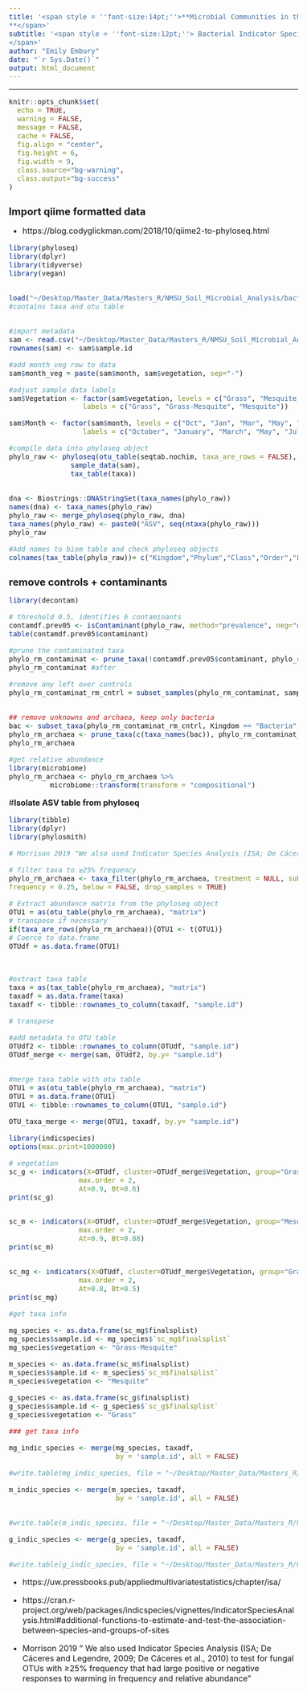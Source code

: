 ```yaml
---
title: '<span style = ''font-size:14pt;''>**Microbial Communities in the changing vegetation of the Chihuahuan Desert 
**</span>'
subtitle: '<span style = ''font-size:12pt;''> Bacterial Indicator Species
</span>'
author: "Emily Embury"
date: "`r Sys.Date()`"
output: html_document
---
```

<style type="text/css">
/* Whole document: */ 
body{
  font-size: 12pt;
}
/* Headers */
h1{
  font-size: 15pt;
}
</style>

---

```r
knitr::opts_chunk$set(
  echo = TRUE,              
  warning = FALSE,       
  message = FALSE,  
  cache = FALSE,        
  fig.align = "center", 
  fig.height = 6,
  fig.width = 9,
  class.source="bg-warning",
  class.output="bg-success"
)

```


# **Import qiime formatted data**
  - https://blog.codyglickman.com/2018/10/qiime2-to-phyloseq.html

```r

library(phyloseq)
library(dplyr)
library(tidyverse)
library(vegan)


load("~/Desktop/Master_Data/Masters_R/NMSU_Soil_Microbial_Analysis/bacteria_dada2_data.RData") 
#contains taxa and otu table


#import metadata
sam <- read.csv("~/Desktop/Master_Data/Masters_R/NMSU_Soil_Microbial_Analysis/Bacteria/dada2_files/nov_2_metadata.csv", header = TRUE) 
rownames(sam) <- sam$sample.id

#add month_veg row to data
sam$month_veg = paste(sam$month, sam$vegetation, sep="-")

#adjust sample data labels
sam$Vegetation <- factor(sam$vegetation, levels = c("Grass", "Mesquite_grass", "Mesquite"), 
                  labels = c("Grass", "Grass-Mesquite", "Mesquite")) 

sam$Month <- factor(sam$month, levels = c("Oct", "Jan", "Mar", "May", "Jul"), 
                  labels = c("October", "January", "March", "May", "July"))

#compile data into phyloseq object
phylo_raw <- phyloseq(otu_table(seqtab.nochim, taxa_are_rows = FALSE), 
               sample_data(sam), 
               tax_table(taxa))


dna <- Biostrings::DNAStringSet(taxa_names(phylo_raw))
names(dna) <- taxa_names(phylo_raw)
phylo_raw <- merge_phyloseq(phylo_raw, dna)
taxa_names(phylo_raw) <- paste0("ASV", seq(ntaxa(phylo_raw)))
phylo_raw

#Add names to biom table and check phyloseq objects
colnames(tax_table(phylo_raw))= c("Kingdom","Phylum","Class","Order","Family","Genus", "Species")
```
# **remove controls + contaminants**

```r
library(decontam)

# threshold 0.5, identifies 6 contaminants
contamdf.prev05 <- isContaminant(phylo_raw, method="prevalence", neg="neg", threshold=0.5)
table(contamdf.prev05$contaminant)

#prune the contaminated taxa
phylo_rm_contaminat <- prune_taxa(!contamdf.prev05$contaminant, phylo_raw)
phylo_rm_contaminat #after

#remove any left over controls 
phylo_rm_contaminat_rm_cntrl = subset_samples(phylo_rm_contaminat, sample.id != "CONTROL1" & sample.id != "CONTROL2" & sample.id != "CONTROL3" & sample.id != 129)


## remove unknowns and archaea, keep only bacteria
bac <- subset_taxa(phylo_rm_contaminat_rm_cntrl, Kingdom == "Bacteria")
phylo_rm_archaea <- prune_taxa(c(taxa_names(bac)), phylo_rm_contaminat_rm_cntrl) 
phylo_rm_archaea 

#get relative abundance
library(microbiome)
phylo_rm_archaea <- phylo_rm_archaea %>% 
          microbiome::transform(transform = "compositional")
```

#**Isolate ASV table from phyloseq**
```r
library(tibble)
library(dplyr)
library(phylosmith)

# Morrison 2019 "We also used Indicator Species Analysis (ISA; De Cáceres and Legendre, 2009; De Cáceres et al., 2010) to test for fungal OTUs with ≥25% frequency that had large positive or negative responses to warming in frequency and relative abundance"

# filter taxa to ≥25% frequency
phylo_rm_archaea <- taxa_filter(phylo_rm_archaea, treatment = NULL, subset = NULL,
frequency = 0.25, below = FALSE, drop_samples = TRUE)

# Extract abundance matrix from the phyloseq object
OTU1 = as(otu_table(phylo_rm_archaea), "matrix")
# transpose if necessary
if(taxa_are_rows(phylo_rm_archaea)){OTU1 <- t(OTU1)}
# Coerce to data.frame
OTUdf = as.data.frame(OTU1)



#extract taxa table
taxa = as(tax_table(phylo_rm_archaea), "matrix")
taxadf = as.data.frame(taxa)
taxadf <- tibble::rownames_to_column(taxadf, "sample.id")

# transpose 

#add metadata to OTU table
OTUdf2 <- tibble::rownames_to_column(OTUdf, "sample.id")
OTUdf_merge <- merge(sam, OTUdf2, by.y= "sample.id")


#merge taxa table with otu table
OTU1 = as(otu_table(phylo_rm_archaea), "matrix")
OTU1 = as.data.frame(OTU1)
OTU1 <- tibble::rownames_to_column(OTU1, "sample.id")

OTU_taxa_merge <- merge(OTU1, taxadf, by.y= "sample.id")
```


```r
library(indicspecies)
options(max.print=1000000)

# vegetation
sc_g <- indicators(X=OTUdf, cluster=OTUdf_merge$Vegetation, group="Grass", 
                 max.order = 2, 
                 At=0.9, Bt=0.6)
print(sc_g)


sc_m <- indicators(X=OTUdf, cluster=OTUdf_merge$Vegetation, group="Mesquite", 
                 max.order = 2, 
                 At=0.9, Bt=0.88)
print(sc_m)


sc_mg <- indicators(X=OTUdf, cluster=OTUdf_merge$Vegetation, group="Grass-Mesquite", 
                 max.order = 2, 
                 At=0.8, Bt=0.5)
print(sc_mg)

```

```r
#get taxa info

mg_species <- as.data.frame(sc_mg$finalsplist)
mg_species$sample.id <- mg_species$`sc_mg$finalsplist`
mg_species$vegetation <- "Grass-Mesquite"

m_species <- as.data.frame(sc_m$finalsplist)
m_species$sample.id <- m_species$`sc_m$finalsplist`
m_species$vegetation <- "Mesquite"

g_species <- as.data.frame(sc_g$finalsplist)
g_species$sample.id <- g_species$`sc_g$finalsplist`
g_species$vegetation <- "Grass"

### get taxa info

mg_indic_species <- merge(mg_species, taxadf, 
                          by = 'sample.id', all = FALSE)

#write.table(mg_indic_species, file = "~/Desktop/Master_Data/Masters_R/NMSU_Soil_Microbial_Analysis/bac_mg_indicators.txt", sep = ",", quote = FALSE, row.names = T)

m_indic_species <- merge(m_species, taxadf, 
                          by = 'sample.id', all = FALSE)


#write.table(m_indic_species, file = "~/Desktop/Master_Data/Masters_R/NMSU_Soil_Microbial_Analysis/bac_m_indicators.txt", sep = ",", quote = FALSE, row.names = T)

g_indic_species <- merge(g_species, taxadf, 
                          by = 'sample.id', all = FALSE)

#write.table(g_indic_species, file = "~/Desktop/Master_Data/Masters_R/NMSU_Soil_Microbial_Analysis/bac_g_indicators.txt", sep = ",", quote = FALSE, row.names = T)

```

- https://uw.pressbooks.pub/appliedmultivariatestatistics/chapter/isa/
- https://cran.r-project.org/web/packages/indicspecies/vignettes/IndicatorSpeciesAnalysis.html#additional-functions-to-estimate-and-test-the-association-between-species-and-groups-of-sites 




- Morrison 2019 " We also used Indicator Species Analysis (ISA; De Cáceres and Legendre, 2009; De Cáceres et al., 2010) to test for fungal OTUs with ≥25% frequency that had large positive or negative responses to warming in frequency and relative abundance"
